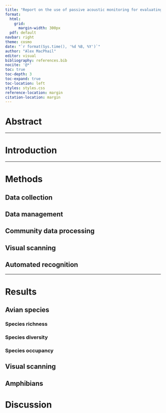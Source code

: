 ```yaml
---
title: "Report on the use of passive acoustic monitoring for evaluating ecological integrity in Wood Buffalo National Park"
format:
  html:
    grid:
      margin-width: 300px
  pdf: default
navbar: right
theme: cosmo
date: "`r format(Sys.time(), '%d %B, %Y')`"
author: "Alex MacPhail"
editor: visual
bibliography: references.bib
nocite: '@*'
toc: true
toc-depth: 3
toc-expand: true
toc-location: left
styles: styles.css
reference-location: margin
citation-location: margin
---
```


# Abstract

---

# Introduction

---

# Methods 

## Data collection

## Data management

## Community data processing

## Visual scanning

## Automated recognition

---

# Results

## Avian species

### Species richness

### Species diversity 

### Species occupancy

## Visual scanning

## Amphibians

# Discussion

